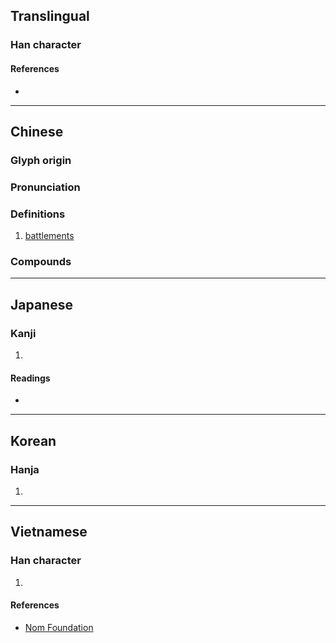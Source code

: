 {{character info}}
==Translingual==

===Han character===
{{Han char|rn=32|rad=土|as=09|sn=12|four=44194|canj=GPTD|ids=⿰土枼}}

====References====
* {{Han ref|kx=0233.090|dkj=05248|dj=0470.270|hdz=10460.050|uh=581E|ud=22558|bh=D8A2|bd=55458}}

----

==Chinese==
{{zh-forms}}

===Glyph origin===
{{Han etym}}

===Pronunciation===
{{zh-pron
|m=dié
|c=dip6
|mc=y
|oc=y
|cat=n
}}

===Definitions===
{{zh-hanzi}}

# [[battlement]]s

===Compounds===
{{zh-der|城堞|雉堞}}

----

==Japanese==

===Kanji===
{{ja-kanji|grade=|rs=土09}}

# {{rfdef|ja|sort=土09}}

====Readings====
* {{ja-readings|on=[[ちょう]] (chō), [[じょう]] (jō)|kun=[[ひめがき]] (himegaki)}}

----

==Korean==

===Hanja===
{{ko-hanja|hangeul=첩|rv=cheop|mr=ch'ŏp}}

# {{rfdef|ko|sort=土09}}

----

==Vietnamese==

===Han character===
{{vi-readings|reading=nhịp, điệp, dịp|rs=土09}}

# {{rfdef|vi|sort=土09}}

====References====
* [http://nomfoundation.org/common/nom_details.php?codepoint=581e Nom Foundation]